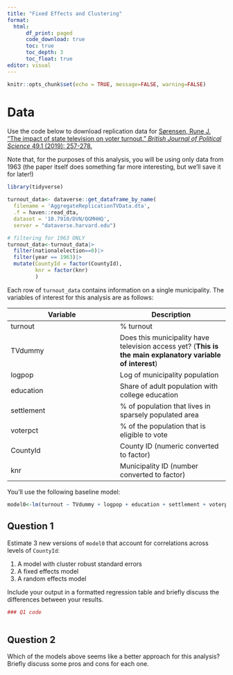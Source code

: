```yaml
---
title: "Fixed Effects and Clustering"
format: 
  html:
      df_print: paged
      code_download: true
      toc: true
      toc_depth: 3
      toc_float: true
editor: visual
---
```


```r
knitr::opts_chunk$set(echo = TRUE, message=FALSE, warning=FALSE)
```

# Data

Use the code below to download replication data for [Sørensen, Rune J. "The impact of state television on voter turnout." *British Journal of Political Science* 49.1 (2019): 257-278.](https://dataverse.harvard.edu/dataset.xhtml?persistentId=doi:10.7910/DVN/QGMHHQ) 

Note that, for the purposes of this analysis, you will be using only data from 1963 (the paper itself does something far more interesting, but we'll save it for later!)

```r
library(tidyverse)

turnout_data<- dataverse::get_dataframe_by_name(
  filename = 'AggregateReplicationTVData.dta',
  .f = haven::read_dta,
  dataset = '10.7910/DVN/QGMHHQ', 
  server = "dataverse.harvard.edu")

# filtering for 1963 ONLY 
turnout_data<-turnout_data|>
  filter(nationalelection==0)|>
  filter(year == 1963)|>
  mutate(CountyId = factor(CountyId),
         knr = factor(knr)
         )
```

Each row of `turnout_data` contains information on a single municipality. The variables of interest for this analysis are as follows:

| Variable | Description |
|----|----|
| turnout | \% turnout |
| TVdummy | Does this municipality have television access yet? (**This is the main explanatory variable of interest**) |
| logpop | Log of municipality population |
| education | Share of adult population with college education |
| settlement | \% of population that lives in sparsely populated area |
| voterpct | \% of the population that is eligible to vote |
| CountyId | County ID (numeric converted to factor) |
| knr | Municipality ID (number converted to factor) |

You'll use the following baseline model:

```r

model0<-lm(turnout ~ TVdummy + logpop + education + settlement + voterpct, data=turnout_data)
```

## Question 1

Estimate 3 new versions of `model0` that account for correlations across levels of `CountyId`:

1.  A model with cluster robust standard errors
2.  A fixed effects model
3.  A random effects model

Include your output in a formatted regression table and briefly discuss the differences between your results.

```r
### Q1 code



```

## Question 2

Which of the models above seems like a better approach for this analysis? Briefly discuss some pros and cons for each one.
